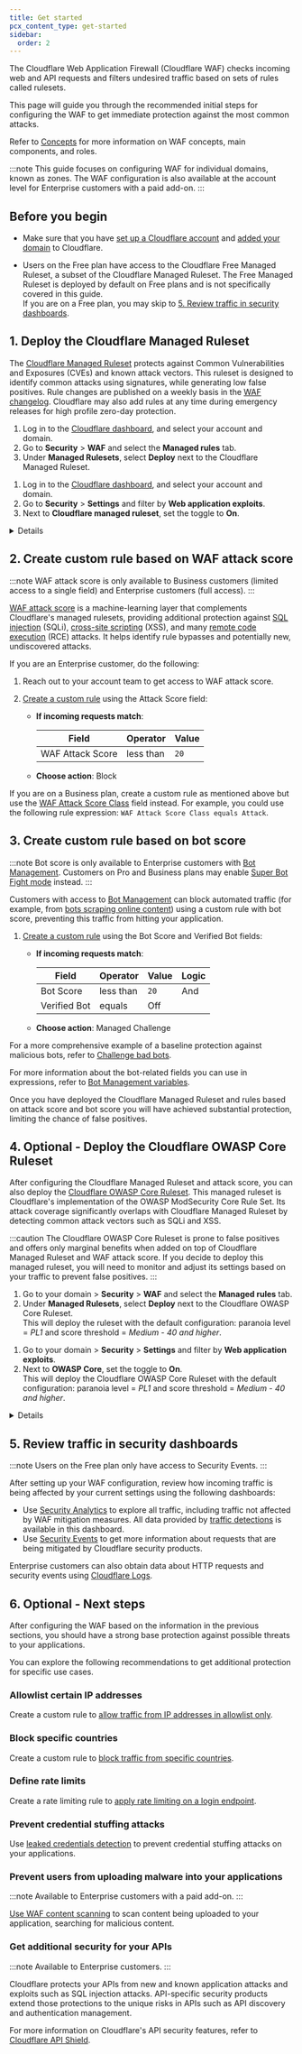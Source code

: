 ```yaml
---
title: Get started
pcx_content_type: get-started
sidebar:
  order: 2
---
```



The Cloudflare Web Application Firewall (Cloudflare WAF) checks incoming web and API requests and filters undesired traffic based on sets of rules called rulesets.

This page will guide you through the recommended initial steps for configuring the WAF to get immediate protection against the most common attacks.

Refer to [Concepts](/waf/concepts/) for more information on WAF concepts, main components, and roles.

:::note
This guide focuses on configuring WAF for individual domains, known as <GlossaryTooltip term="zone">zones</GlossaryTooltip>. The WAF configuration is also available at the account level for Enterprise customers with a paid add-on.
:::

## Before you begin

- Make sure that you have [set up a Cloudflare account](/fundamentals/account/) and [added your domain](/fundamentals/manage-domains/add-site/) to Cloudflare.

- Users on the Free plan have access to the Cloudflare Free Managed Ruleset, a subset of the Cloudflare Managed Ruleset. The Free Managed Ruleset is deployed by default on Free plans and is not specifically covered in this guide.<br/>If you are on a Free plan, you may skip to [5. Review traffic in security dashboards](#5-review-traffic-in-security-dashboards).

## 1. Deploy the Cloudflare Managed Ruleset

The [Cloudflare Managed Ruleset](/waf/managed-rules/reference/cloudflare-managed-ruleset/) protects against Common Vulnerabilities and Exposures (CVEs) and known attack vectors. This ruleset is designed to identify common attacks using signatures, while generating low false positives. Rule changes are published on a weekly basis in the [WAF changelog](/waf/change-log/). Cloudflare may also add rules at any time during emergency releases for high profile zero-day protection.

<Tabs syncKey="dashNewNav"> <TabItem label="Old dashboard">

1. Log in to the [Cloudflare dashboard](https://dash.cloudflare.com), and select your account and domain.
2. Go to **Security** > **WAF** and select the **Managed rules** tab.
3. Under **Managed Rulesets**, select **Deploy** next to the Cloudflare Managed Ruleset.

</TabItem> <TabItem label="New dashboard" icon="rocket">

1. Log in to the [Cloudflare dashboard](https://dash.cloudflare.com), and select your account and domain.
2. Go to **Security** > **Settings** and filter by **Web application exploits**.
3. Next to **Cloudflare managed ruleset**, set the toggle to **On**.

</TabItem> </Tabs>

<Details header="Default settings and ruleset customization">

By default, the Cloudflare Managed Ruleset enables only a subset of rules and it is designed to strike a balance between protection and false positives. You can review and enable additional rules based on your application technology stack.

In particular situations, enabling the managed ruleset can cause some false positives. False positives are legitimate requests inadvertently mitigated by the WAF. For information on addressing false positives, refer to [Handle false positives](/waf/managed-rules/handle-false-positives/).

If you are testing the WAF against pentesting tools, it is recommended that you enable all rules by using the following ruleset configuration:

- **Ruleset action**: _Block_
- **Ruleset status**: _Enabled_ (enables all rules in the ruleset)

For more information on configuring the Cloudflare Managed Ruleset in the dashboard, refer to [Configure field values for all the rules](/waf/managed-rules/deploy-zone-dashboard/#configure-field-values-for-all-the-rules).

</Details>

## 2. Create custom rule based on WAF attack score

:::note
WAF attack score is only available to Business customers (limited access to a single field) and Enterprise customers (full access).
:::

[WAF attack score](/waf/detections/attack-score/) is a machine-learning layer that complements Cloudflare's managed rulesets, providing additional protection against [SQL injection](https://www.cloudflare.com/learning/security/threats/sql-injection/) (SQLi), [cross-site scripting](https://www.cloudflare.com/learning/security/threats/cross-site-scripting/) (XSS), and many [remote code execution](https://www.cloudflare.com/learning/security/what-is-remote-code-execution/) (RCE) attacks. It helps identify rule bypasses and potentially new, undiscovered attacks.

If you are an Enterprise customer, do the following:

1. Reach out to your account team to get access to WAF attack score.

2. [Create a custom rule](/waf/custom-rules/create-dashboard/) using the <GlossaryTooltip term="attack score">Attack Score</GlossaryTooltip> field:

   - **If incoming requests match**:

     | Field            | Operator  | Value |
     | ---------------- | --------- | ----- |
     | WAF Attack Score | less than | `20`  |

   - **Choose action**: Block

If you are on a Business plan, create a custom rule as mentioned above but use the [WAF Attack Score Class](/waf/detections/attack-score/#available-scores) field instead. For example, you could use the following rule expression: `WAF Attack Score Class equals Attack`.

## 3. Create custom rule based on bot score

:::note
Bot score is only available to Enterprise customers with [Bot Management](/bots/get-started/bot-management/). Customers on Pro and Business plans may enable [Super Bot Fight mode](/bots/get-started/super-bot-fight-mode/) instead.
:::

Customers with access to [Bot Management](/bots/get-started/bot-management/) can block automated traffic (for example, from [bots scraping online content](https://www.cloudflare.com/learning/bots/what-is-content-scraping/)) using a custom rule with bot score, preventing this traffic from hitting your application.

1. [Create a custom rule](/waf/custom-rules/create-dashboard/) using the <GlossaryTooltip term="bot score">Bot Score</GlossaryTooltip> and <GlossaryTooltip term="verified bot">Verified Bot</GlossaryTooltip> fields:

   - **If incoming requests match**:

     | Field        | Operator  | Value | Logic |
     | ------------ | --------- | ----- | ----- |
     | Bot Score    | less than | `20`  | And   |
     | Verified Bot | equals    | Off   |       |

   - **Choose action**: Managed Challenge

For a more comprehensive example of a baseline protection against malicious bots, refer to [Challenge bad bots](/waf/custom-rules/use-cases/challenge-bad-bots/#general-protection).

For more information about the bot-related fields you can use in expressions, refer to [Bot Management variables](/bots/reference/bot-management-variables/).

Once you have deployed the Cloudflare Managed Ruleset and rules based on attack score and bot score you will have achieved substantial protection, limiting the chance of false positives.

## 4. Optional - Deploy the Cloudflare OWASP Core Ruleset

After configuring the Cloudflare Managed Ruleset and attack score, you can also deploy the [Cloudflare OWASP Core Ruleset](/waf/managed-rules/reference/owasp-core-ruleset/). This managed ruleset is Cloudflare's implementation of the OWASP ModSecurity Core Rule Set. Its attack coverage significantly overlaps with Cloudflare Managed Ruleset by detecting common attack vectors such as SQLi and XSS.

:::caution
The Cloudflare OWASP Core Ruleset is prone to false positives and offers only marginal benefits when added on top of Cloudflare Managed Ruleset and WAF attack score. If you decide to deploy this managed ruleset, you will need to monitor and adjust its settings based on your traffic to prevent false positives.
:::

<Tabs syncKey="dashNewNav"> <TabItem label="Old dashboard">

1. Go to your domain > **Security** > **WAF** and select the **Managed rules** tab.
2. Under **Managed Rulesets**, select **Deploy** next to the Cloudflare OWASP Core Ruleset.<br/>
   This will deploy the ruleset with the default configuration: paranoia level = _PL1_ and score threshold = _Medium - 40 and higher_.

</TabItem> <TabItem label="New dashboard" icon="rocket">

1. Go to your domain > **Security** > **Settings** and filter by **Web application exploits**.
2. Next to **OWASP Core**, set the toggle to **On**.<br/>
   This will deploy the Cloudflare OWASP Core Ruleset with the default configuration: paranoia level = _PL1_ and score threshold = _Medium - 40 and higher_.

</TabItem> </Tabs>

<Details header="Ruleset configuration">

Unlike the signature-based Cloudflare Managed Ruleset, the Cloudflare OWASP Core Ruleset is score-based. You select a certain paranoia level (levels vary from _PL1_ to _PL4_, where _PL1_ is the lowest level), which enables an increasing larger group of rules. You also select a score threshold, which decides when to perform the configured action. Low paranoia with a high score threshold usually leads to fewer false positives. For an example of how the OWASP Core Ruleset is evaluated, refer to [OWASP evaluation example](/waf/managed-rules/reference/owasp-core-ruleset/example/).

Follow one of these strategies to configure the ruleset according to your needs:

- Start from a strict configuration (paranoia level = _PL4_, score threshold = _Low - 60 and higher_). Reduce the score threshold and paranoia level until you achieve a good false positives/true positives rate for your incoming traffic.
- Alternatively, start from a more permissive configuration (paranoia level = _PL1_, score threshold = _High - 25 and higher_) and increase both parameters to adjust your protection, trying to keep a low number of false positives.

For more information on configuring the Cloudflare OWASP Core Ruleset in the dashboard, refer to [Configure field values for all the rules](/waf/managed-rules/deploy-zone-dashboard/#configure-field-values-for-all-the-rules).

</Details>

## 5. Review traffic in security dashboards

:::note
Users on the Free plan only have access to Security Events.
:::

After setting up your WAF configuration, review how incoming traffic is being affected by your current settings using the following dashboards:

- Use [Security Analytics](/waf/analytics/security-analytics/) to explore all traffic, including traffic not affected by WAF mitigation measures. All data provided by [traffic detections](/waf/concepts/#available-traffic-detections) is available in this dashboard.
- Use [Security Events](/waf/analytics/security-events/) to get more information about requests that are being mitigated by Cloudflare security products.

Enterprise customers can also obtain data about HTTP requests and security events using [Cloudflare Logs](/logs/).

## 6. Optional - Next steps

After configuring the WAF based on the information in the previous sections, you should have a strong base protection against possible threats to your applications.

You can explore the following recommendations to get additional protection for specific use cases.

### Allowlist certain IP addresses

Create a custom rule to [allow traffic from IP addresses in allowlist only](/waf/custom-rules/use-cases/allow-traffic-from-ips-in-allowlist/).

### Block specific countries

Create a custom rule to [block traffic from specific countries](/waf/custom-rules/use-cases/block-traffic-from-specific-countries/).

### Define rate limits

Create a rate limiting rule to [apply rate limiting on a login endpoint](/waf/rate-limiting-rules/use-cases/#example-1).

### Prevent credential stuffing attacks

Use [leaked credentials detection](/waf/detections/leaked-credentials/) to prevent <GlossaryTooltip term="credential stuffing" link="https://www.cloudflare.com/learning/bots/what-is-credential-stuffing/">credential stuffing</GlossaryTooltip> attacks on your applications.

### Prevent users from uploading malware into your applications

:::note
Available to Enterprise customers with a paid add-on.
:::

[Use WAF content scanning](/waf/detections/malicious-uploads/get-started/) to scan content being uploaded to your application, searching for malicious content.

### Get additional security for your APIs

:::note
Available to Enterprise customers.
:::

Cloudflare protects your APIs from new and known application attacks and exploits such as SQL injection attacks. API-specific security products extend those protections to the unique risks in APIs such as API discovery and authentication management.

For more information on Cloudflare's API security features, refer to [Cloudflare API Shield](/api-shield/).
